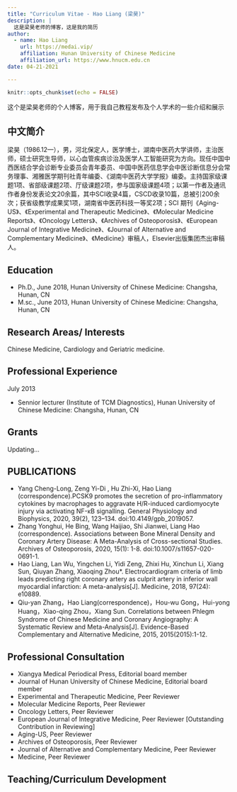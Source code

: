 ```yaml
---
title: "Curriculum Vitae - Hao Liang (梁昊)"
description: |
  这是梁昊老师的博客，这是我的简历
author:
  - name: Hao Liang 
    url: https://medai.vip/
    affiliation: Hunan University of Chinese Medicine
    affiliation_url: https://www.hnucm.edu.cn
date: 04-21-2021

---
```


```r
knitr::opts_chunk$set(echo = FALSE)
```

这个是梁昊老师的个人博客，用于我自己教程发布及个人学术的一些介绍和展示

## 中文简介

梁昊（1986.12—），男，河北保定人，医学博士，湖南中医药大学讲师，主治医师，硕士研究生导师，以心血管疾病诊治及医学人工智能研究为方向。现任中国中西医结合学会诊断专业委员会青年委员、中国中医药信息学会中医诊断信息分会常务理事、湘雅医学期刊社青年编委、《湖南中医药大学学报》编委。主持国家级课题1项、省部级课题2项、厅级课题2项，参与国家级课题4项；以第一作者及通讯作者身份发表论文20余篇，其中SCI收录4篇，CSCD收录10篇，总被引200余次；获省级教学成果奖1项，湖南省中医药科技一等奖2项；SCI 期刊《Aging-US》、《Experimental and Therapeutic Medicine》、《Molecular Medicine Reports》、《Oncology Letters》、《Archives of Osteoporosis》、《European Journal of Integrative Medicine》、《Journal of Alternative and Complementary Medicine》、《Medicine》审稿人，Elsevier出版集团杰出审稿人。


## Education

  - Ph.D., June 2018, Hunan University of Chinese Medicine: Changsha, Hunan, CN
  - M.sc., June 2013, Hunan University of Chinese Medicine: Changsha, Hunan, CN

## Research Areas/ Interests

Chinese Medicine, Cardiology and Geriatric medicine. 

## Professional Experience

July 2013 

  - Sennior lecturer (Institute of TCM Diagnostics), Hunan University of Chinese Medicine: Changsha, Hunan, CN

## Grants

Updating...

## PUBLICATIONS

  - Yang Cheng-Long, Zeng Yi-Di , Hu Zhi-Xi, Hao Liang (correspondence).PCSK9 promotes the secretion of pro-inflammatory cytokines by macrophages to aggravate H/R-induced cardiomyocyte injury via activating NF-κB signalling. General Physiology and Biophysics, 2020, 39(2), 123–134. doi:10.4149/gpb_2019057. 
  - Zhang Yonghui, He Bing, Wang Haijiao, Shi Jianwei, Liang Hao (correspondence). Associations between Bone Mineral Density and Coronary Artery Disease: A Meta-Analysis of Cross-sectional Studies. Archives of Osteoporosis,  2020, 15(1): 1-8. doi:10.1007/s11657-020-0691-1.
  - Hao Liang, Lan Wu, Yingchen Li, Yidi Zeng, Zhixi Hu, Xinchun Li, Xiang Sun, Qiuyan Zhang, Xiaoqing Zhou*.  Electrocardiogram criteria of limb leads predicting right coronary artery as culprit artery in inferior wall myocardial infarction: A meta-analysis[J]. Medicine, 2018, 97(24): e10889. 
  - Qiu-yan Zhang，Hao Liang(correspondence)，Hou-wu Gong，Hui-yong Huang，Xiao-qing Zhou，Xiang Sun. Correlations between Phlegm Syndrome of Chinese Medicine and Coronary Angiography: A Systematic Review and Meta-Analysis[J]. Evidence-Based Complementary and Alternative Medicine, 2015, 2015(2015):1-12.

## Professional Consultation 

  - Xiangya Medical Periodical Press, Editorial board member
  - Journal of Hunan University of Chinese Medicine, Editorial board member
  - Experimental and Therapeutic Medicine,  Peer Reviewer
  - Molecular Medicine Reports, Peer Reviewer
  - Oncology Letters, Peer Reviewer
  - European Journal of Integrative Medicine, Peer Reviewer [Outstanding Contribution in Reviewing]
  - Aging-US, Peer Reviewer
  - Archives of Osteoporosis, Peer Reviewer
  - Journal of Alternative and Complementary Medicine, Peer Reviewer
  - Medicine, Peer Reviewer

## Teaching/Curriculum Development
